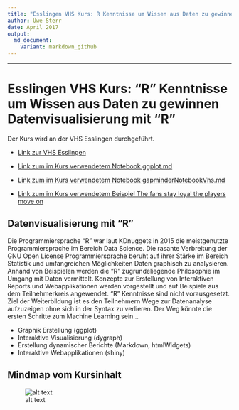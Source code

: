 ```yaml
---
title: "Esslingen VHS Kurs: R Kenntnisse um Wissen aus Daten zu gewinnen Datenvisualisierung mit R"
author: Uwe Sterr
date: April 2017
output:
  md_document:
    variant: markdown_github
---
```

---
# Esslingen VHS Kurs: "R" Kenntnisse um Wissen aus Daten zu gewinnen Datenvisualisierung mit "R"

Der Kurs wird an der VHS Esslingen durchgeführt.  

- [Link zur VHS Esslingen](http://www.vhs-esslingen.de) 

- [Link zum im Kurs verwendetem Notebook ggplot.md](ggplot.md)  

- [Link zum im Kurs verwendetem Notebook gapminderNotebookVhs.md](gapminderNotebookVhs.md)

- [Link zum im Kurs verwendetem Beispiel The fans stay loyal the players move on](https://www.kaggle.com/nappon/d/hugomathien/soccer/the-fans-stay-loyal-the-players-move-on)



## Datenvisualisierung mit "R"
Die Programmiersprache "R" war laut KDnuggets in 2015 die meistgenutzte Programmiersprache im Bereich Data Science. Die rasante Verbreitung der GNU Open License Programmiersprache beruht auf ihrer Stärke im Bereich Statistik und umfangreichen Möglichkeiten Daten graphisch zu analysieren.
Anhand von Beispielen werden die "R" zugrundeliegende Philosophie im Umgang mit Daten vermittelt. Konzepte zur Erstellung von Interaktiven Reports und Webapplikationen werden vorgestellt und auf Beispiele aus dem Teilnehmerkreis angewendet. "R" Kenntnisse sind nicht vorausgesetzt. Ziel der Weiterbildung ist es den Teilnehmern Wege zur Datenanalyse aufzuzeigen ohne sich in der Syntax zu verlieren. Der Weg könnte die ersten Schritte zum Machine Learning sein...
 
- Graphik Erstellung (ggplot)
- Interaktive Visualisierung (dygraph)
- Erstellung dynamischer Berichte (Markdown, htmlWidgets)
- Interaktive Webapplikationen (shiny)

[image1]: RKenntnisse.png "Mindmap für VHS Kurs"

## Mindmap vom Kursinhalt

![alt text][image1]
